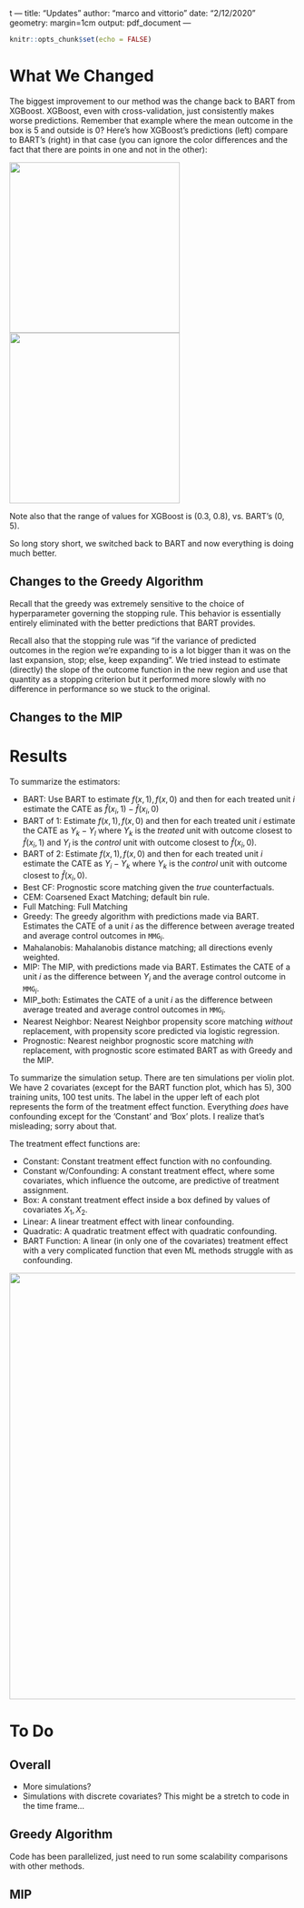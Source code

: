 t ---
title: "Updates"
author: "marco and vittorio"
date: "2/12/2020"
geometry: margin=1cm
output: pdf_document
---

```r
knitr::opts_chunk$set(echo = FALSE)
```

# What We Changed 

The biggest improvement to our method was the change back to BART from XGBoost. XGBoost, even with cross-validation, just consistently makes worse predictions. Remember that example where the mean outcome in the box is 5 and outside is 0? Here's how XGBoost's predictions (left) compare to BART's (right) in that case (you can ignore the color differences and the fact that there are points in one and not in the other):

![](XG_Simple.png){width=300px} ![](BART_Simple.png){width=300px}

Note also that the range of values for XGBoost is (0.3, 0.8), vs. BART's (0, 5).

So long story short, we switched back to BART and now everything is doing much better. 

## Changes to the Greedy Algorithm
Recall that the greedy was extremely sensitive to the choice of hyperparameter governing the stopping rule. This behavior is essentially entirely eliminated with the better predictions that BART provides. 

Recall also that the stopping rule was "if the variance of predicted outcomes in the region we're expanding to is a lot bigger than it was on the last expansion, stop; else, keep expanding". We tried instead to estimate (directly) the slope of the outcome function in the new region and use that quantity as a stopping criterion but it performed more slowly with no difference in performance so we stuck to the original. 

## Changes to the MIP 

# Results 
To summarize the estimators:

* BART: Use BART to estimate $f(x, 1), f(x, 0)$ and then for each treated unit $i$ estimate the CATE as $\hat{f}(x_i, 1) - \hat{f}(x_i, 0)$
* BART of 1: Estimate $f(x, 1), f(x, 0)$ and then for each treated unit $i$ estimate the CATE as $Y_k - Y_l$ where $Y_k$ is the _treated_ unit with outcome closest to $\hat{f}(x_i, 1)$ and $Y_l$ is the _control_ unit with outcome closest to $\hat{f}(x_i, 0)$.
* BART of 2: Estimate $f(x, 1), f(x, 0)$ and then for each treated unit $i$ estimate the CATE as $Y_i - Y_k$ where $Y_k$ is the _control_ unit with outcome closest to $\hat{f}(x_i, 0)$.
* Best CF: Prognostic score matching given the _true_ counterfactuals.
* CEM: Coarsened Exact Matching; default bin rule. 
* Full Matching: Full Matching
* Greedy: The greedy algorithm with predictions made via BART. Estimates the CATE of a unit $i$ as the difference between average treated and average control outcomes in $\mathtt{MMG}_i$. 
* Mahalanobis: Mahalanobis distance matching; all directions evenly weighted. 
* MIP: The MIP, with predictions made via BART. Estimates the CATE of a unit $i$ as the difference between $Y_i$ and the average control outcome in $\mathtt{MMG}_i$. 
* MIP_both: Estimates the CATE of a unit $i$ as the difference between average treated and average control outcomes in $\mathtt{MMG}_i$. 
* Nearest Neighbor: Nearest Neighbor propensity score matching _without_ replacement, with propensity score predicted via logistic regression. 
* Prognostic: Nearest neighbor prognostic score matching _with_ replacement, with prognostic score estimated BART as with Greedy and the MIP. 

To summarize the simulation setup. There are ten simulations per violin plot. We have 2 covariates (except for the BART function plot, which has 5), 300 training units, 100 test units. The label in the upper left of each plot represents the form of the treatment effect function. Everything *does* have confounding except for the 'Constant' and 'Box' plots. I realize that's misleading; sorry about that. 

The treatment effect functions are:

* Constant: Constant treatment effect function with no confounding.
* Constant w/Confounding: A constant treatment effect, where some covariates, which influence the outcome, are predictive of treatment assignment.
* Box: A constant treatment effect inside a box defined by values of covariates $X_1, X_2$. 
* Linear: A linear treatment effect with linear confounding. 
* Quadratic: A quadratic treatment effect with quadratic confounding.
* BART Function: A linear (in only one of the covariates) treatment effect with a very complicated function that even ML methods struggle with as confounding. 

![](all_new_sims.png){width=750px}

\begin{table}[ht]
\centering
\begin{tabular}{lllllllllllll}
  \hline
sim\_type & BART & BART of 1 & BART of 2 & Best CF & CEM & Full Matching & Greedy & Mahalanobis & MIP & MIP\_both & Nearest Neighbor & Prognostic \\ 
  \hline
BART Function & 0.48 (0.35) & 0.53 (0.45) & 1.5 (1.36) & 0.36 (0.41) & 0.44 (0.55) & 5.08 (3.49) & 2.79 (2.25) & 2.71 (2.28) & 1.42 (1.13) & 1.44 (1.07) & 5.57 (4.16) & 1.05 (0.88) \\ 
  Box & 0.07 (0.11) & 0.08 (0.16) & 0.34 (0.31) & 0.27 (0.2) & 0.32 (0.42) & 0.85 (1.03) & 0.16 (0.24) & 0.5 (0.66) & 0.3 (0.29) & 0.14 (0.16) & 0.89 (1.11) & 0.28 (0.24) \\ 
  Constant & 0.03 (0.02) & 0.03 (0.02) & 0.35 (0.25) & 0.26 (0.18) & 0.23 (0.17) & 0.34 (0.25) & 0.05 (0.03) & 0.36 (0.27) & 0.27 (0.2) & 0.1 (0.1) & 0.37 (0.27) & 0.26 (0.19) \\ 
  Constant w/Confounding & 0.04 (0.05) & 0.06 (0.05) & 0.4 (0.29) & 0.25 (0.19) & 0.26 (0.19) & 0.57 (0.46) & 0.12 (0.13) & 0.39 (0.31) & 0.28 (0.21) & 0.1 (0.08) & 0.66 (0.47) & 0.27 (0.2) \\ 
  Linear & 0.13 (0.1) & 0.15 (0.11) & 0.36 (0.25) & 0.24 (0.19) & 0.23 (0.18) & 0.57 (0.49) & 0.22 (0.19) & 0.38 (0.29) & 0.27 (0.2) & 0.18 (0.15) & 0.59 (0.44) & 0.25 (0.18) \\ 
  Quadratic & 0.16 (0.13) & 0.17 (0.14) & 0.39 (0.3) & 0.26 (0.19) & 0.25 (0.19) & 0.48 (0.39) & 0.3 (0.23) & 0.38 (0.28) & 0.28 (0.21) & 0.23 (0.18) & 0.5 (0.38) & 0.28 (0.21) \\ 
   \hline
\end{tabular}
\end{table}

# To Do

## Overall

* More simulations? 
* Simulations with discrete covariates? This might be a stretch to code in the time frame...

## Greedy Algorithm 
Code has been parallelized, just need to run some scalability comparisons with other methods. 

## MIP